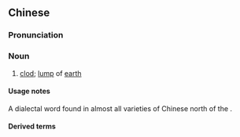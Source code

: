 ==Chinese==
{{zh-forms}}

===Pronunciation===
{{zh-pron
|m=kēlā,kēle,tl=y
|cat=n
}}

===Noun===
{{zh-noun}}

# {{lb|zh|Mandarin|Jin|colloquial}} [[clod]]; [[lump]] of [[earth]]

====Usage notes====
A dialectal word found in almost all varieties of Chinese north of the {{w|Huai River}}.

====Derived terms====
{{zh-der|土坷垃}}